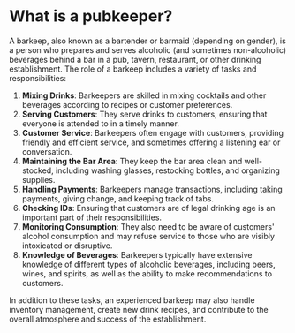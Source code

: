 # What is a pubkeeper?

A barkeep, also known as a bartender or barmaid (depending on gender), is a person who prepares and serves alcoholic (and sometimes non-alcoholic) beverages behind a bar in a pub, tavern, restaurant, or other drinking establishment. The role of a barkeep includes a variety of tasks and responsibilities:

1. **Mixing Drinks**: Barkeepers are skilled in mixing cocktails and other beverages according to recipes or customer preferences.
2. **Serving Customers**: They serve drinks to customers, ensuring that everyone is attended to in a timely manner.
3. **Customer Service**: Barkeepers often engage with customers, providing friendly and efficient service, and sometimes offering a listening ear or conversation.
4. **Maintaining the Bar Area**: They keep the bar area clean and well-stocked, including washing glasses, restocking bottles, and organizing supplies.
5. **Handling Payments**: Barkeepers manage transactions, including taking payments, giving change, and keeping track of tabs.
6. **Checking IDs**: Ensuring that customers are of legal drinking age is an important part of their responsibilities.
7. **Monitoring Consumption**: They also need to be aware of customers' alcohol consumption and may refuse service to those who are visibly intoxicated or disruptive.
8. **Knowledge of Beverages**: Barkeepers typically have extensive knowledge of different types of alcoholic beverages, including beers, wines, and spirits, as well as the ability to make recommendations to customers.

In addition to these tasks, an experienced barkeep may also handle inventory management, create new drink recipes, and contribute to the overall atmosphere and success of the establishment.
